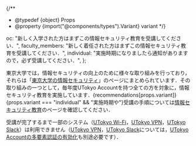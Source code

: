 {/**
  * @typedef {object} Props
  * @property {import("@components/types").Variant} variant
  */}

  oc: "新しく入学された方はまずこの情報セキュリティ教育を受講してください．",
  faculty_members: "新しく着任された方はまずこの情報セキュリティ教育を受講してください．",
  individual: "実施時期になりましたら通知がありますので，必ず受講してください．",
};

東京大学では，情報セキュリティの向上のために様々な取り組みを行っており，それらは「[東京大学の情報セキュリティ](https://univtokyo.sharepoint.com/sites/Security)」のページにまとめられています．その取り組みの一つとして，毎年度UTokyo Accountを持つ全ての方を対象に，情報セキュリティ教育を実施しています．{recommendations[props.variant]}{props.variant === "individual" && "実施時期や"}受講の手順については[情報セキュリティ教育](https://univtokyo.sharepoint.com/sites/Security/SitePages/Information_Security_Education.aspx)のページを確認してください．

受講が完了するまで一部のシステム（[UTokyo Wi-Fi](/utokyo_wifi/)，[UTokyo VPN](/utokyo_vpn/)，[UTokyo Slack](/slack/)）は利用できません（[UTokyo VPN](/utokyo_vpn/)，[UTokyo Slack](/slack/)については，[UTokyo Accountの多要素認証の有効化](/utokyo_account/mfa/)も別途必要です）．
